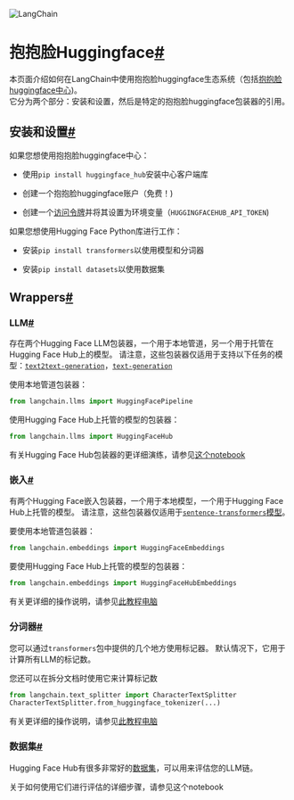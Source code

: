 

<Head>
  <script>
    {
      `(function() {
         var _hmt = _hmt || [];
(function() {
  var hm = document.createElement("script");
  hm.src = "https://hm.baidu.com/hm.js?e60fb290e204e04c5cb6f79b0ac1e697";
  var s = document.getElementsByTagName("script")[0]; 
  s.parentNode.insertBefore(hm, s);
})();
       })();`
    }
  </script>
</Head>

![LangChain](https://pica.zhimg.com/50/v2-56e8bbb52aa271012541c1fe1ceb11a2_r.gif)





抱抱脸Huggingface[#](#hugging-face "此标题的永久链接")
=================================

本页面介绍如何在LangChain中使用抱抱脸huggingface生态系统（包括[抱抱脸huggingface中心](https://huggingface.co))。  
它分为两个部分：安装和设置，然后是特定的抱抱脸huggingface包装器的引用。

安装和设置[#](#installation-and-setup "此标题的永久链接")
--------------------------------------------

如果您想使用抱抱脸huggingface中心：

* 使用`pip install huggingface_hub`安装中心客户端库

* 创建一个抱抱脸huggingface账户（免费！)

* 创建一个[访问令牌](https://huggingface.co/docs/hub/security-tokens)并将其设置为环境变量（`HUGGINGFACEHUB_API_TOKEN`)

如果您想使用Hugging Face Python库进行工作：

* 安装`pip install transformers`以使用模型和分词器

* 安装`pip install datasets`以使用数据集

Wrappers[#](#wrappers "Permalink to this headline")
---------------------------------------------------

### LLM[#](#llm "Permalink to this headline")

存在两个Hugging Face LLM包装器，一个用于本地管道，另一个用于托管在Hugging Face Hub上的模型。
请注意，这些包装器仅适用于支持以下任务的模型：[`text2text-generation`](https://huggingface.co/models?library=transformers&pipeline_tag=text2text-generation&sort=downloads)，[`text-generation`](https://huggingface.co/models?library=transformers&pipeline_tag=text-classification&sort=downloads)

使用本地管道包装器：

```python
from langchain.llms import HuggingFacePipeline

```

使用Hugging Face Hub上托管的模型的包装器：

```python
from langchain.llms import HuggingFaceHub

```

有关Hugging Face Hub包装器的更详细演练，请参见[这个notebook](../modules/model_io/llms/integrations/huggingface_hub)

### 嵌入[#](#embeddings "Permalink to this headline")

有两个Hugging Face嵌入包装器，一个用于本地模型，一个用于Hugging Face Hub上托管的模型。
请注意，这些包装器仅适用于[`sentence-transformers`模型](https://huggingface.co/models?library=sentence-transformers&sort=downloads)。

要使用本地管道包装器：

```python
from langchain.embeddings import HuggingFaceEmbeddings

```

要使用Hugging Face Hub上托管的模型的包装器：

```python
from langchain.embeddings import HuggingFaceHubEmbeddings

```

有关更详细的操作说明，请参见[此教程电脑](../modules/model_io/text_embedding/examples/huggingfacehub)

### 分词器[#](#tokenizer "Permalink to this headline")

您可以通过`transformers`包中提供的几个地方使用标记器。
默认情况下，它用于计算所有LLM的标记数。

您还可以在拆分文档时使用它来计算标记数

```python
from langchain.text_splitter import CharacterTextSplitter
CharacterTextSplitter.from_huggingface_tokenizer(...)

```

有关更详细的操作说明，请参见[此教程电脑](../modules/indexes/text_splitters/examples/huggingface_length_function)

### 数据集[#](#datasets "Permalink to this headline")

Hugging Face Hub有很多非常好的[数据集](https://huggingface.co/datasets)，可以用来评估您的LLM链。

关于如何使用它们进行评估的详细步骤，请参见这个notebook

